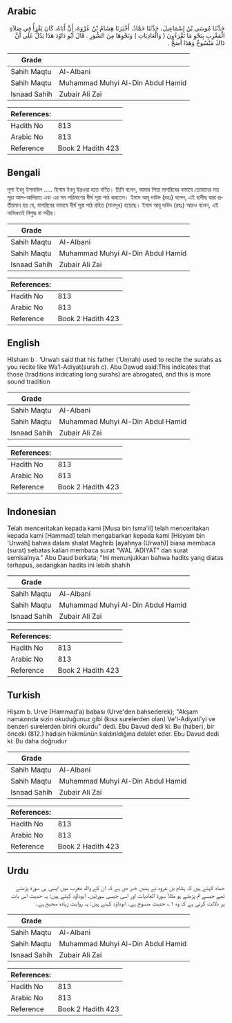 ## Arabic

<div dir="rtl" lang="ar" style={{fontSize:'larger',backgroundColor:'#f8f9fa',padding:20}}>حَدَّثَنَا مُوسَى بْنُ إِسْمَاعِيلَ، حَدَّثَنَا حَمَّادٌ، أَخْبَرَنَا هِشَامُ بْنُ عُرْوَةَ، أَنَّ أَبَاهُ، كَانَ يَقْرَأُ فِي صَلاَةِ الْمَغْرِبِ بِنَحْوِ مَا تَقْرَءُونَ ‏(‏ وَالْعَادِيَاتِ ‏)‏ وَنَحْوِهَا مِنَ السُّوَرِ ‏.‏ قَالَ أَبُو دَاوُدَ هَذَا يَدُلُّ عَلَى أَنَّ ذَاكَ مَنْسُوخٌ وَهَذَا أَصَحُّ ‏.‏</div><div style={{backgroundColor:'#f8f9fa',padding:20, marginBottom: 10}}><table>
      <thead>
        <tr>
          <th>Grade</th>
          <th></th>
        </tr>
      </thead>
      <tbody>
<tr><td>Sahih Maqtu</td><td>Al-Albani</td></tr><tr><td>Sahih Maqtu</td><td>Muhammad Muhyi Al-Din Abdul Hamid</td></tr><tr><td>Isnaad Sahih</td><td>Zubair Ali Zai</td></tr></tbody></table><table>
        <thead>
          <tr>
            <th>References:</th>
            <th></th>
          </tr>
        </thead>
        <tbody><tr><td>Hadith No</td><td>813</td></tr><tr><td>Arabic No</td><td>813</td></tr><tr><td>Reference</td><td>Book 2 Hadith 423</td></tr></tbody></table></div>

## Bengali

<div dir="ltr" lang="bn" style={{fontSize:'larger',backgroundColor:'#f8f9fa',padding:20}}>মূসা ইবনু ইসমাঈল ..... হিশাম ইবনু উরওয়া হতে বর্ণিত। তিনি বলেন, আমার পিতা মাগরিবের নামাযে তোমাদের মত সূরা আল-আদিয়াত এবং এর সম পরিমাণের দীর্ঘ সূরা পাঠ করতেন। ইমাম আবূ দাউদ (রহঃ) বলেন, এই হাদীছ দ্বারা প্রতীয়মান হয় যে, মাগরিবের নামাযে দীর্ঘ সূরা পাঠ রহিত (মানসূখ) হয়েছে। ইমাম আবূ দাউদ (রহঃ) আরও বলেন, এই অভিমতই বিশুদ্ধ বা সহীহ।</div><div style={{backgroundColor:'#f8f9fa',padding:20, marginBottom: 10}}><table>
      <thead>
        <tr>
          <th>Grade</th>
          <th></th>
        </tr>
      </thead>
      <tbody>
<tr><td>Sahih Maqtu</td><td>Al-Albani</td></tr><tr><td>Sahih Maqtu</td><td>Muhammad Muhyi Al-Din Abdul Hamid</td></tr><tr><td>Isnaad Sahih</td><td>Zubair Ali Zai</td></tr></tbody></table><table>
        <thead>
          <tr>
            <th>References:</th>
            <th></th>
          </tr>
        </thead>
        <tbody><tr><td>Hadith No</td><td>813</td></tr><tr><td>Arabic No</td><td>813</td></tr><tr><td>Reference</td><td>Book 2 Hadith 423</td></tr></tbody></table></div>

## English

<div dir="ltr" lang="en" style={{fontSize:'larger',backgroundColor:'#f8f9fa',padding:20}}>HIsham b . ‘Urwah said that his father (‘Umrah) used to recite the surahs as you recite like Wa’l-Adiyat(surah c). Abu Dawud said:This indicates that those (traditions indicating long surahs) are abrogated, and this is more sound tradition</div><div style={{backgroundColor:'#f8f9fa',padding:20, marginBottom: 10}}><table>
      <thead>
        <tr>
          <th>Grade</th>
          <th></th>
        </tr>
      </thead>
      <tbody>
<tr><td>Sahih Maqtu</td><td>Al-Albani</td></tr><tr><td>Sahih Maqtu</td><td>Muhammad Muhyi Al-Din Abdul Hamid</td></tr><tr><td>Isnaad Sahih</td><td>Zubair Ali Zai</td></tr></tbody></table><table>
        <thead>
          <tr>
            <th>References:</th>
            <th></th>
          </tr>
        </thead>
        <tbody><tr><td>Hadith No</td><td>813</td></tr><tr><td>Arabic No</td><td>813</td></tr><tr><td>Reference</td><td>Book 2 Hadith 423</td></tr></tbody></table></div>

## Indonesian

<div dir="ltr" lang="id" style={{fontSize:'larger',backgroundColor:'#f8f9fa',padding:20}}>Telah menceritakan kepada kami [Musa bin Isma'il] telah menceritakan kepada kami [Hammad] telah mengabarkan kepada kami [Hisyam bin 'Urwah] bahwa dalam shalat Maghrib [ayahnya (Urwah)] biasa membaca (surat) sebatas kalian membaca surat "WAL 'ADIYAT" dan surat semisalnya." Abu Daud berkata; "Ini menunjukkan bahwa hadits yang diatas terhapus, sedangkan hadits ini lebih shahih</div><div style={{backgroundColor:'#f8f9fa',padding:20, marginBottom: 10}}><table>
      <thead>
        <tr>
          <th>Grade</th>
          <th></th>
        </tr>
      </thead>
      <tbody>
<tr><td>Sahih Maqtu</td><td>Al-Albani</td></tr><tr><td>Sahih Maqtu</td><td>Muhammad Muhyi Al-Din Abdul Hamid</td></tr><tr><td>Isnaad Sahih</td><td>Zubair Ali Zai</td></tr></tbody></table><table>
        <thead>
          <tr>
            <th>References:</th>
            <th></th>
          </tr>
        </thead>
        <tbody><tr><td>Hadith No</td><td>813</td></tr><tr><td>Arabic No</td><td>813</td></tr><tr><td>Reference</td><td>Book 2 Hadith 423</td></tr></tbody></table></div>

## Turkish

<div dir="ltr" lang="tr" style={{fontSize:'larger',backgroundColor:'#f8f9fa',padding:20}}>Hişam b. Urve (Hammad'a) babası (Urve'den bahsederek); "Akşam namazında sizin okuduğunuz gibi (kısa surelerden olan) Ve'l-Adiyati'yi ve benzeri surelerden birini okurdu" dedi. Ebu Davud dedi ki: Bu (haber), bir önceki (812.) hadisin hükmünün kaldırıldığına delalet eder. Ebu Davud dedi ki: Bu daha doğrudur</div><div style={{backgroundColor:'#f8f9fa',padding:20, marginBottom: 10}}><table>
      <thead>
        <tr>
          <th>Grade</th>
          <th></th>
        </tr>
      </thead>
      <tbody>
<tr><td>Sahih Maqtu</td><td>Al-Albani</td></tr><tr><td>Sahih Maqtu</td><td>Muhammad Muhyi Al-Din Abdul Hamid</td></tr><tr><td>Isnaad Sahih</td><td>Zubair Ali Zai</td></tr></tbody></table><table>
        <thead>
          <tr>
            <th>References:</th>
            <th></th>
          </tr>
        </thead>
        <tbody><tr><td>Hadith No</td><td>813</td></tr><tr><td>Arabic No</td><td>813</td></tr><tr><td>Reference</td><td>Book 2 Hadith 423</td></tr></tbody></table></div>

## Urdu

<div dir="rtl" lang="ur" style={{fontSize:'larger',backgroundColor:'#f8f9fa',padding:20}}>حماد کہتے ہیں کہ ہشام بن عروہ نے ہمیں خبر دی ہے کہ ان کے والد مغرب میں ایسی ہی سورۃ پڑھتے تھے جیسے تم پڑھتے ہو مثلاً سورۃ العادیات اور اسی جیسی سورتیں۔ ابوداؤد کہتے ہیں: یہ حدیث اس بات پر دلالت کرتی ہے کہ وہ ۱؎ حدیث منسوخ ہے۔ ابوداؤد کہتے ہیں: یہ روایت زیادہ صحیح ہے۔</div><div style={{backgroundColor:'#f8f9fa',padding:20, marginBottom: 10}}><table>
      <thead>
        <tr>
          <th>Grade</th>
          <th></th>
        </tr>
      </thead>
      <tbody>
<tr><td>Sahih Maqtu</td><td>Al-Albani</td></tr><tr><td>Sahih Maqtu</td><td>Muhammad Muhyi Al-Din Abdul Hamid</td></tr><tr><td>Isnaad Sahih</td><td>Zubair Ali Zai</td></tr></tbody></table><table>
        <thead>
          <tr>
            <th>References:</th>
            <th></th>
          </tr>
        </thead>
        <tbody><tr><td>Hadith No</td><td>813</td></tr><tr><td>Arabic No</td><td>813</td></tr><tr><td>Reference</td><td>Book 2 Hadith 423</td></tr></tbody></table></div>